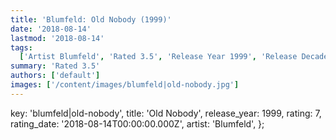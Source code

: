 ```yaml
---
title: 'Blumfeld: Old Nobody (1999)'
date: '2018-08-14'
lastmod: '2018-08-14'
tags:
  ['Artist Blumfeld', 'Rated 3.5', 'Release Year 1999', 'Release Decade 1990']
summary: 'Rated 3.5'
authors: ['default']
images: ['/content/images/blumfeld|old-nobody.jpg']
---
```


  key: 'blumfeld|old-nobody',
  title: 'Old Nobody',
  release_year: 1999,
  rating: 7,
  rating_date: '2018-08-14T00:00:00.000Z',
  artist: 'Blumfeld',
};

<MusicRating data={data} />
